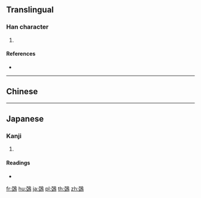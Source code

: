 {{character info/new}}
==Translingual==

===Han character===
{{Han char|rn=196|rad=鳥|as=08|sn=19|four=|canj=MMHAF,XXMMH}}

# {{defn|Han|sort=鳥08}}

====References====
* {{Han ref|kx=1492.210|dkj=47022|dj=2022.300|hdz=74638.190|uh=9D76|ud=40310}}

----

==Chinese==
{{zh-see|鴉|v}}

----

==Japanese==

===Kanji===
{{ja-kanji|grade=|rs=鳥08}}

# {{defn|lang=ja|sort=鳥08}}

====Readings====
* {{ja-readings|on=[[あ]] (a)|kun=[[からす]] (karasu)}}

[[fr:鵶]]
[[hu:鵶]]
[[ja:鵶]]
[[pl:鵶]]
[[th:鵶]]
[[zh:鵶]]